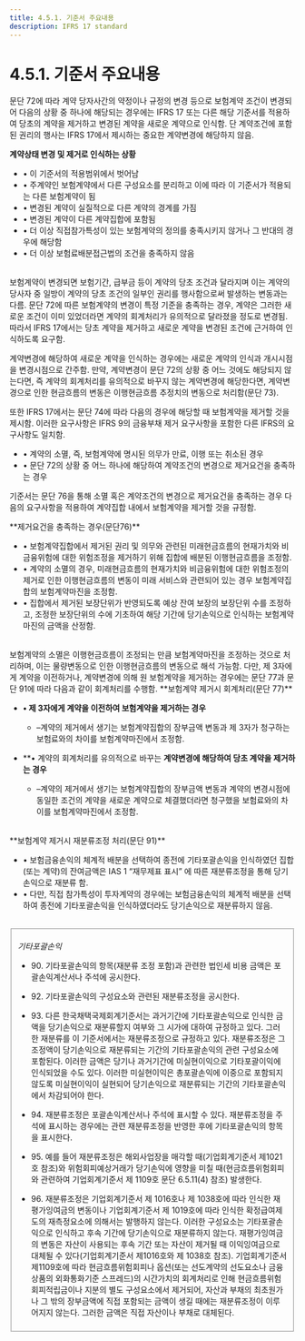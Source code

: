```yaml
---
title: 4.5.1. 기준서 주요내용
description: IFRS 17 standard
---
```


# 4.5.1. 기준서 주요내용

문단 72에 따라 계약 당자사간의 약정이나 규정의 변경 등으로 보험계약 조건이 변경되어 다음의 상황 중 하나에 해당되는 경우에는 IFRS 17 또는 다른 해당 기준서를 적용하여 당초의 계약을 제거하고 변경된 계약을 새로운 계약으로 인식함. 단 계약조건에 포함된 권리의 행사는 IFRS 17에서 제시하는 중요한 계약변경에 해당하지 않음.

<Callout severity="success">

**계약상태 변경 및 제거로 인식하는 상황**

* • 이 기준서의 적용범위에서 벗어남
* • 주계약인 보험계약에서 다른 구성요소를 분리하고 이에 따라 이 기준서가 적용되는 다른 보험계약이 됨
* • 변경된 계약이 실질적으로 다른 계약의 경계를 가짐
* • 변경된 계약이 다른 계약집합에 포함됨
* • 더 이상 직접참가특성이 있는 보험계약의 정의를 충족시키지 않거나 그 반대의 경우에 해당함
* • 더 이상 보험료배분접근법의 조건을 충족하지 않음
</Callout>

<br/>
보험계약이 변경되면 보험기간, 급부금 등이 계약의 당초 조건과 달라지며 이는 계약의 당사자 중 일방이 계약의 당초 조건의 일부인 권리를 행사함으로써 발생하는 변동과는 다름. 문단 72에 따른 보험계약의 변경이 특정 기준을 충족하는 경우, 계약은 그러한 새로운 조건이 이미 있었더라면 계약의 회계처리가 유의적으로 달라졌을 정도로 변경됨. 따라서 IFRS 17에서는 당초 계약을 제거하고 새로운 계약을 변경된 조건에 근거하여 인식하도록 요구함.

계약변경에 해당하여 새로운 계약을 인식하는 경우에는 새로운 계약의 인식과 개시시점을 변경시점으로 간주함. 만약, 계약변경이 문단 72의 상황 중 어느 것에도 해당되지 않는다면, 즉 계약의 회계처리를 유의적으로 바꾸지 않는 계약변경에 해당한다면, 계약변경으로 인한 현금흐름의 변동은 이행현금흐름 추정치의 변동으로 처리함(문단 73).

또한 IFRS 17에서는 문단 74에 따라 다음의 경우에 해당할 때 보험계약을 제거할 것을 제시함. 이러한 요구사항은 IFRS 9의 금융부채 제거 요구사항을 포함한 다른 IFRS의 요구사항도 일치함.

* • 계약의 소멸, 즉, 보험계약에 명시된 의무가 만료, 이행 또는 취소된 경우
* • 문단 72의 상황 중 어느 하나에 해당하여 계약조건의 변경으로 제거요건을 충족하는 경우

기준서는 문단 76을 통해 소멸 혹은 계약조건의 변경으로 제거요건을 충족하는 경우 다음의 요구사항을 적용하여 계약집합 내에서 보험계약을 제거할 것을 규정함.

<Callout severity="success">
**제거요건을 충족하는 경우(문단76)**

* • 보험계약집합에서 제거된 권리 및 의무와 관련된 미래현금흐름의 현재가치와 비금융위험에 대한 위험조정을 제거하기 위해 집합에 배분된 이행현금흐름을 조정함.
* • 계약의 소멸의 경우, 미래현금흐름의 현재가치와 비금융위험에 대한 위험조정의 제거로 인한 이행현금흐름의 변동이 미래 서비스와 관련되어 있는 경우 보험계약집합의 보험계약마진을 조정함.
* • 집합에서 제거된 보장단위가 반영되도록 예상 잔여 보장의 보장단위 수를 조정하고, 조정한 보장단위의 수에 기초하여 해당 기간에 당기손익으로 인식하는 보험계약마진의 금액을 산정함.
</Callout>

<br/>
보험계약의 소멸은 이행현금흐름이 조정되는 만큼 보험계약마진을 조정하는 것으로 처리하며, 이는 물량변동으로 인한 이행현금흐름의 변동으로 해석 가능함. 다만, 제 3자에게 계약을 이전하거나, 계약변경에 의해 원 보험계약을 제거하는 경우에는 문단 77과 문단 91에 따라 다음과 같이 회계처리를 수행함.

<Callout severity="success">
**보험계약 제거시 회계처리(문단 77)**

* **• 제 3자에게 계약을 이전하여 보험계약을 제거하는 경우**
  * –계약의 제거에서 생기는 보험계약집합의 장부금액 변동과 제 3자가 청구하는 보험료와의 차이를 보험계약마진에서 조정함.

* **• 계약의 회계처리를 유의적으로 바꾸는 **계약변경에 해당하여 당초 계약을 제거하는 경우**
  * –계약의 제거에서 생기는 보험계약집합의 장부금액 변동과 계약의 변경시점에 동일한 조건의 계약을 새로운 계약으로 체결했더라면 청구했을 보험료와의 차이를 보험계약마진에서 조정함.
</Callout>

<br/>

<Callout severity="success">
**보험계약 제거시 재분류조정 처리(문단 91)**

* • 보험금융손익의 체계적 배분을 선택하여 종전에 기타포괄손익을 인식하였던 집합(또는 계약)의 잔여금액은 IAS 1 “재무제표 표시” 에 따른 재분류조정을 통해 당기손익으로 재분류 함.
* • 다만, 직접 참가특성이 투자계약의 경우에는 보험금융손익의 체계적 배분을 선택하여 종전에 기타포괄손익을 인식하였더라도 당기손익으로 재분류하지 않음.
</Callout>

<br/>

<Fieldset legend="[참 고] IAS 1 “재무제표 표시”" toggleable>

 _기타포괄손익_

 * 90\. 기타포괄손익의 항목(재분류 조정 포함)과 관련한 법인세 비용 금액은 포괄손익계산서나 주석에 공시한다.

 * 92\. 기타포괄손익의 구성요소와 관련된 재분류조정을 공시한다.

 * 93\. 다른 한국채택국제회계기준서는 과거기간에 기타포괄손익으로 인식한 금액을 당기손익으로 재분류할지 여부와 그 시가에 대하여 규정하고 있다. 그러한 재분류를 이 기준서에서는 재분류조정으로 규정하고 있다. 재분류조정은 그 조정액이 당기손익으로 재분류되는 기간의 기타포괄손익의 관련 구성요소에 포함된다. 이러한 금액은 당기나 과거기간에 미실현이익으로 기타포괄이익에 인식되었을 수도 있다. 이러한 미실현이익은 총포괄손익에 이중으로 포함되지 않도록 미실현이익이 실현되어 당기손익으로 재분류되는 기간의 기타포괄손익에서 차감되어야 한다.

 * 94\. 재분류조정은 포괄손익계산서나 주석에 표시할 수 있다. 재분류조정을 주석에 표시하는 경우에는 관련 재분류조정을 반영한 후에 기타포괄손익의 항목을 표시한다.

 * 95\. 예를 들어 재분류조정은 해외사업장을 매각할 때(기업회계기준서 제1021호 참조)와 위험회피예상거래가 당기손익에 영향을 미칠 때(현금흐름위험회피와 관련하여 기업회계기준서 제 1109호 문단 6.5.11(4) 참조) 발생한다.

 * 96\. 재분류조정은 기업회계기준서 제 1016호나 제 1038호에 따라 인식한 재평가잉여금의 변동이나 기업회계기준서 제 1019호에 따라 인식한 확정급여제도의 재측정요소에 의해서는 발행하지 않는다. 이러한 구성요소는 기타포괄손익으로 인식하고 후속 기간에 당기손익으로 재분류하지 않는다. 재평가잉여금의 변동은 자산이 사용되는 후속 기간 또는 자산이 제거될 때 이익잉여금으로 대체될 수 있다(기업회계기준서 제1016호와 제 1038호 참조). 기업회계기준서 제1109호에 따라 현금흐름위험회피나 옵션(또는 선도계약의 선도요소나 금융상품의 외화통화기준 스프레드)의 시간가치의 회계처리로 인해 현금흐름위험회피적립금이나 지분의 별도 구성요소에서 제거되어, 자산과 부채의 최초원가나 그 밖의 장부금액에 직접 포함되는 금액이 생길 때에는 재분류조정이 이루어지지 않는다. 그러한 금액은 직접 자산이나 부채로 대체된다.

</Fieldset>
